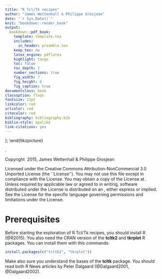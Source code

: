 ```yaml
--- 
title: "R Tcl/Tk recipes"
author: "James Wettenhall & Philippe Grosjean"
date: "`r Sys.Date()`"
knit: "bookdown::render_book"
output:
  bookdown::pdf_book:
    template: template.tex
    includes:
      in_header: preamble.tex
    keep_tex: no
    latex_engine: pdflatex
    highlight: tango
    toc: false
    toc_depth: 2
    number_sections: true
    fig_width: 7
    fig_height: 6
    fig_caption: true
documentclass: book
classoption: fleqn
fontsize: 11pt
linkcolor: red
urlcolor: red
citecolor: red
bibliography: bibliography.bib
biblio-style: apalike
link-citations: yes
---
```


\begingroup
\thispagestyle{empty}
\begin{tikzpicture}[remember picture,overlay]
\coordinate [below=15cm] (midpoint) at (current page.north);
\node at (current page.north west)
{\begin{tikzpicture}[remember picture,overlay]
\node[anchor=north west,inner sep=0pt] at (0,0) {\includegraphics[width=\paperwidth]{front-cover}};
\draw[anchor=north] (midpoint) node [fill=ocre!30!white,fill opacity=0.6,text opacity=1,inner sep=1cm]{\Huge\centering\bfseries\sffamily\parbox[c][][t]{\paperwidth}{\centering R Tcl/Tk Recipes\\[15pt]
{\Large GUI for R using tcltk2}\\[20pt]
{\huge James Wettenhall \& Philippe Grosjean}}};
\end{tikzpicture}};
\end{tikzpicture}
\vfill
\endgroup

\setkeys{Gin}{width=\maxwidth,height=\maxheight,keepaspectratio}

\newpage
.\vfill
\thispagestyle{empty}

\noindent Copyright \copyright\ 2015, James Wettenhall \& Philippe Grosjean

\noindent \textsc{phgrosjean@sciviews.org}

\noindent \textsc{http://www.sciviews.org/}

\noindent Licensed under the Creative Commons Attribution-NonCommercial 3.0 Unported License (the \`\`License\'\'). You may not use this file except in compliance with the License. You may obtain a copy of the License at \url{http://creativecommons.org/licenses/by-nc/3.0}. Unless required by applicable law or agreed to in writing, software distributed under the License is distributed on an \textsc{``as is'' basis, without warranties or conditions of any kind}, either express or implied. See the License for the specific language governing permissions and limitations under the License.

\noindent \textit{Version 0.1-0, December 2015}


\chapterimage{head-content.pdf}

\pagestyle{empty}

\tableofcontents

\cleardoublepage

\pagestyle{fancy}


<!--\part{Part One}-->


\chapterimage{head-chapter1.pdf}

\chapter{Getting started with Tcl/Tk in R}


# Prerequisites

Before starting the exploration of R Tcl/Tk recipes, you should install R (@R2015). You also need the CRAN version of the **tcltk2** and **tkrplot** R packages. You can install them with this commands:

```r
install.packages(c("tcltk2", "tkrplot"))
```

Make also sure you understand the bases of the **tcltk** package. You should read both R News articles by Peter Dalgaard (@Dalgaard2001, @Dalgaard2002).
